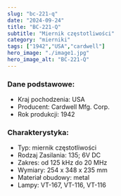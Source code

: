 ```yaml
---
slug: "bc-221-q"
date: "2024-09-24"
title: "BC-221-Q"
subtitle: "Miernik częstotliwości"
category: "mierniki"
tags: ["1942","USA","cardwell"]
hero_image: "./image1.jpg"
hero_image_alt: "BC-221-Q"
---
```


### Dane podstawowe:

- Kraj pochodzenia: USA
- Producent: Cardwell Mfg. Corp.
- Rok produkcji: 1942

### Charakterystyka:

- Typ: miernik częstotliwości
- Rodzaj Zasilania: 135; 6V DC
- Zakres: od 125 kHz do 20 MHz
- Wymiary: 254 x 348 x 235 mm
- Materiał obudowy: metal
- Lampy: VT-167, VT-116, VT-116
